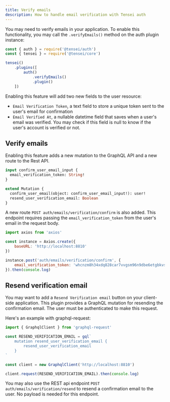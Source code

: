 ```yaml
---
title: Verify emails
description: How to handle email verification with Tensei auth
---
```


You may need to verify emails in your application. To enable this functionality, you may call the `.verifyEmails()` method on the auth plugin instance:

```js
const { auth } = require('@tensei/auth')
const { tensei } = require('@tensei/core')

tensei()
    .plugins([
        auth()
            .verifyEmails()
            .plugin()
    ])
```

Enabling this feature will add two new fields to the user resource:
- `Email Verification Token`, a text field to store a unique token sent to the user's email for confirmation
- `Email Verified At`, a nullable datetime field that saves when a user's email was verified. You may check if this field is null to know if the user's account is verified or not.

## Verify emails
Enabling this feature adds a new mutation to the GraphQL API and a new route to the Rest API.

```graphql
input confirm_user_email_input {
  email_verification_token: String!
}

extend Mutation {
  confirm_user_email(object: confirm_user_email_input!): user!
  resend_user_verification_email: Boolean
}
```

A new route `POST auth/emails/verification/confirm` is also added. This endpoint requires passing the `email_verification_token` from the user's email in the request body.

```js
import axios from 'axios'

const instance = Axios.create({
    baseURL: 'http://localhost:8810'
})

instance.post('auth/emails/verification/confirm', {
    email_verification_token: 'whcnzm8h34xdq828car7vvgsm96n9dbe6etgbkvs'
}).then(console.log)
```

## Resend verification email
You may want to add a `Resend Verification email` button on your client-side application. This plugin provides a GraphQL mutation for resending the confirmation email. The user must be authenticated to make this request.

Here's an example with graphql-request:

```js
import { GraphqlClient } from 'graphql-request'

const RESEND_VERIFICATION_EMAIL = gql`
    mutation resend_user_verification_email {
        resend_user_verification_email
    }
`

const client = new GraphqlClient('http://localhost:8810')

client.request(RESEND_VERIFICATION_EMAIL).then(console.log)
```

You may also use the REST api endpoint `POST auth/emails/verification/resend` to resend a confirmation email to the user. No payload is needed for this endpoint.
